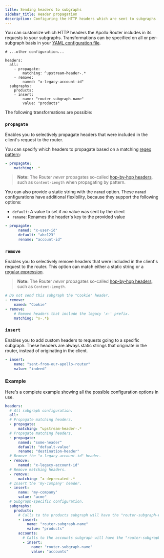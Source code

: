 ```yaml
---
title: Sending headers to subgraphs
sidebar_title: Header propagation
description: Configuring the HTTP headers which are sent to subgraphs
---
```




You can customize which HTTP headers the Apollo Router includes in its requests to your subgraphs. Transformations can be specified on all or per-subgraph basis in your [YAML configuration file](#configuration-file).

```yaml{3-12}
# ...other configuration...

headers:
  all:
    - propagate:
        matching: ^upstream-header-.*
    - remove:
        named: "x-legacy-account-id"
  subgraphs:
    products:
    - insert:
        name: "router-subgraph-name"
        value: "products"

```

The following transformations are possible:

### `propagate`

Enables you to selectively propagate headers that were included in the client's request to the router.

You can specify which headers to propagate based on a matching [regex pattern](https://docs.rs/regex/latest/regex/):

```yaml
- propagate:
    matching: .*
```
> **Note:** The Router _never_ propagates so-called [hop-by-hop headers](https://developer.mozilla.org/en-US/docs/Web/HTTP/Headers#hop-by-hop_headers), such as `Content-Length` when propagating by pattern.


You can also provide a static string with the `named` option. These `named` configurations have additional flexibility, because they support the following options:

- `default`: A value to set if _no_ value was sent by the client
- `rename`: Renames the header's key to the provided value

```yaml
- propagate:
      named: "x-user-id"
      default: "abc123"
      rename: "account-id"
```

### `remove`

Enables you to selectively remove headers that were included in the client's request to the router. This option can match either a static string or a [regular expression](https://docs.rs/regex/latest/regex/).

> **Note:** The Router _never_ propagates so-called [hop-by-hop headers](https://developer.mozilla.org/en-US/docs/Web/HTTP/Headers#hop-by-hop_headers), such as `Content-Length`.

```yaml
# Do not send this subgraph the "Cookie" header.
- remove:
    named: "Cookie"
- remove:
    # Remove headers that include the legacy 'x-' prefix.
    matching: ^x-.*$
```

### `insert`

Enables you to add custom headers to requests going to a specific subgraph. These headers are always static strings that originate in the router, instead of originating in the client.

```yaml
- insert:
    name: "sent-from-our-apollo-router"
    value: "indeed"
```

### Example

Here's a complete example showing all the possible configuration options in use.

```yaml
headers:
  # All subgraph configuration.
  all:
  # Propagate matching headers.
  - propagate:
      matching: ^upstream-header-.*
  # Propagate matching headers.
  - propagate:
      named: "some-header"
      default: "default-value"
      rename: "destination-header"
  # Remove the "x-legacy-account-id" header.
  - remove:
      named: "x-legacy-account-id"
  # Remove matching headers.
  - remove:
      matching: ^x-deprecated-.*
  # Insert the 'my-company' header.
  - insert:
      name: "my-company"
      value: "acme"
  # Subgraph-specific configuration.
  subgraphs:
    products:
      # Calls to the products subgraph will have the "router-subgraph-name" header set to `products`.
      - insert:
          name: "router-subgraph-name"
          value: "products"
      accounts:
        # Calls to the accounts subgraph will have the "router-subgraph-name" header set to `accounts`.
        - insert:
            name: "router-subgraph-name"
            value: "accounts"
```
